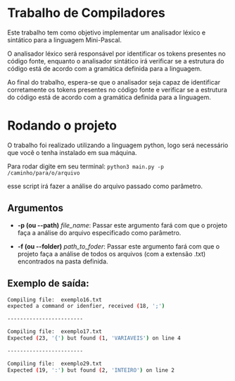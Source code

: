 # Trabalho de Compiladores
Este trabalho tem como objetivo implementar um analisador léxico e sintático
para a linguagem Mini-Pascal.

O analisador léxico será responsável por identificar os tokens presentes no código fonte,
enquanto o analisador sintático irá verificar se a estrutura do código está de acordo com
a gramática definida para a linguagem.

Ao final do trabalho, espera-se que o analisador seja capaz de identificar corretamente os tokens
presentes no código fonte e verificar se a estrutura do código está de acordo com a gramática definida
para a linguagem.

# Rodando o projeto

O trabalho foi realizado utilizando a linguagem python, logo será necessário que você o tenha
instalado em sua máquina.

Para rodar digite em seu terminal:
`python3 main.py -p /caminho/para/o/arquivo`

esse script irá fazer a análise do arquivo passado como parâmetro.

## Argumentos

- **-p (ou --path)** *file_name*: Passar este argumento fará com que o projeto faça a análise do arquivo
especificado como parâmetro.

- **-f (ou --folder)** *path_to_foder*: Passar este argumento fará com que o projeto faça a
análise de todos os arquivos (com a extensão .txt) encontrados na pasta definida.

## Exemplo de saída:

```bash
Compiling file:  exemplo16.txt
expected a command or idenfier, received (18, ';')

------------------------

Compiling file:  exemplo17.txt
Expected (23, '{') but found (1, 'VARIAVEIS') on line 4

------------------------

Compiling file:  exemplo29.txt
Expected (19, ':') but found (2, 'INTEIRO') on line 2
```
